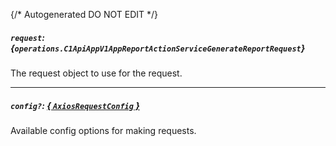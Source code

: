 {/* Autogenerated DO NOT EDIT  */}

##### `request`: *{`operations.C1ApiAppV1AppReportActionServiceGenerateReportRequest`}*
The request object to use for the request.
<Collapsible openLabel={Labels.showProperties} closeLabel={Labels.hideProperties}>
    <C1ApiAppV1AppReportActionServiceGenerateReportRequest/>
</Collapsible>

---
##### `config?`: [*{ `AxiosRequestConfig` }*](https://axios-http.com/docs/req_config)
Available config options for making requests.


